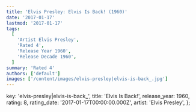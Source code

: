 ```yaml
---
title: 'Elvis Presley: Elvis Is Back! (1960)'
date: '2017-01-17'
lastmod: '2017-01-17'
tags:
  [
    'Artist Elvis Presley',
    'Rated 4',
    'Release Year 1960',
    'Release Decade 1960',
  ]
summary: 'Rated 4'
authors: ['default']
images: ['/content/images/elvis-presley|elvis-is-back_.jpg']
---
```


  key: 'elvis-presley|elvis-is-back_',
  title: 'Elvis Is Back!',
  release_year: 1960,
  rating: 8,
  rating_date: '2017-01-17T00:00:00.000Z',
  artist: 'Elvis Presley',
};

<MusicRating data={data} />
